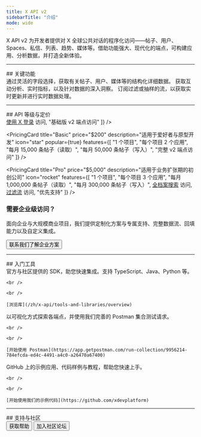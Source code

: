 ```yaml
---
title: X API v2
sidebarTitle: "介绍"
mode: wide
---
```



X API v2 为开发者提供对 X 全球公共对话的程序化访问——帖子、用户、Spaces、私信、列表、趋势、媒体等。借助功能强大、现代化的端点，可构建应用、分析数据，并打造全新体验。

---

<div id="key-features">
  ## 关键功能
</div>

<CardGroup cols="3">
  <Card title="丰富的数据对象" icon="database" href="/zh/x-api/fundamentals/data-dictionary">
    通过灵活的字段选择，获取有关帖子、用户、媒体等的结构化详细数据。
  </Card>

  <Card title="高级指标" icon="chart-pie" href="/zh/x-api/fundamentals/metrics">
    获取互动分析、实时指标，以及针对数据的深入洞察。
  </Card>

  <Card title="实时流" icon="bolt" href="/zh/x-api/posts/filtered-stream/introduction">
    订阅过滤或抽样的流，以获取实时更新并进行实时数据处理。
  </Card>
</CardGroup>

---

<div id="api-tiers-pricing">
  ## API 等级与定价
</div>

<div className="grid md:grid-cols-3 gap-8 my-8">
  <PricingCard
    title="Free"
    price="$0"
    description="用于测试"
    icon="gift"
    features={[
    "1 个项目",
    "每个项目 1 个应用",
    "每月 100 条帖子（读取）",
    "每月 500 条帖子（写入）",
    <span><a href="/fundamentals/authentication/guides/log-in-with-x" className="underline">使用 X 登录</a> 访问</span>,
    "基础版 v2 端点访问"
  ]}
  />

  <PricingCard
    title="Basic"
    price="$200"
    description="适用于爱好者与原型开发"
    icon="star"
    popular={true}
    features={[
    "1 个项目",
    "每个项目 2 个应用",
    "每月 15,000 条帖子（读取）",
    "每月 50,000 条帖子（写入）",
    "完整 v2 端点访问"
  ]}
  />

  <PricingCard
    title="Pro"
    price="$5,000"
    description="适用于业务扩张期的初创公司"
    icon="rocket"
    features={[
    "1 个项目",
    "每个项目 3 个应用",
    "每月 1,000,000 条帖子（读取）",
    "每月 300,000 条帖子（写入）",
    <span><a href="/x-api/posts/search/introduction#full-archive-search" className="underline">全档案搜索</a> 访问</span>,
    <span><a href="/x-api/posts/filtered-stream/introduction" className="underline">过滤流</a> 访问</span>,
    "优先支持"
  ]}
  />
</div>

<div className="text-center mt-8 mb-6">
  <h3 className="text-lg font-semibold justify-center text-gray-900 dark:text-white mb-2">
    需要企业级访问？
  </h3>

  <p className="text-gray-600 dark:text-gray-300 mb-4 max-w-2xl mx-auto">
    面向企业与大规模商业项目，我们提供定制化方案与专属支持、完整数据流、回填能力以及自定义集成。
  </p>

  <div className="flex justify-center">
    <Button href="/zh/enterprise/forms/enterprise-api-interest">
      联系我们了解企业方案
    </Button>
  </div>
</div>

---

<div id="get-started-tools">
  ## 入门工具
</div>

<CardGroup cols="3">
  <Card title="客户端库" icon="screwdriver-wrench" href="/zh/x-api/tools-and-libraries/overview">
    官方与社区提供的 SDK，助您快速集成。支持 TypeScript、Java、Python 等。

    <br />

    <br />

    [浏览库](/zh/x-api/tools-and-libraries/overview)
  </Card>

  <Card title="Postman 集合" icon="book" href="https://app.getpostman.com/run-collection/9956214-784efcda-ed4c-4491-a4c0-a26470a67400">
    以可视化方式探索各端点，并使用我们完善的 Postman 集合测试请求。

    <br />

    <br />

    [开始使用 Postman](https://app.getpostman.com/run-collection/9956214-784efcda-ed4c-4491-a4c0-a26470a67400)
  </Card>

  <Card title="示例代码" icon="code" href="https://github.com/xdevplatform">
    GitHub 上的示例应用、代码样例与教程，帮助您快速上手。

    <br />

    <br />

    [开始使用我们的示例代码](https://github.com/xdevplatform)
  </Card>
</CardGroup>

---

<div id="support-community">
  ## 支持与社区
</div>

<div className="flex space-x-4">
  <Button href="https://developer.x.com/en/support/twitter-api.html">
    获取帮助
  </Button>

  <Button href="https://devcommunity.x.com/">
    加入社区论坛
  </Button>
</div>